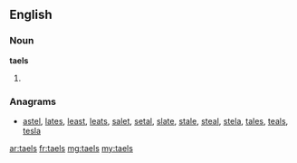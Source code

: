 ==English==

===Noun===
'''taels'''

# {{plural of|tael}}

===Anagrams===
* [[astel#English|astel]], [[lates#English|lates]], [[least#English|least]], [[leats#English|leats]], [[salet#English|salet]], [[setal#English|setal]], [[slate#English|slate]], [[stale#English|stale]], [[steal#English|steal]], [[stela#English|stela]], [[tales#English|tales]], [[teals#English|teals]], [[tesla#English|tesla]]

[[ar:taels]]
[[fr:taels]]
[[mg:taels]]
[[my:taels]]
